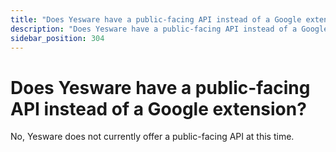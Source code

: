 ```yaml
---
title: "Does Yesware have a public-facing API instead of a Google extension?"
description: "Does Yesware have a public-facing API instead of a Google extension?"
sidebar_position: 304
---
```


# Does Yesware have a public-facing API instead of a Google extension?

No, Yesware does not currently offer a public-facing API at this time.